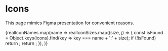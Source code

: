 

<Meta title="Icons/Icons by name" />

# Icons

This page mimics Figma presentation for convenient reasons.

<IconGallery>
	<Grid columns={realIconSizes.length}>
		{realIconNames.map(name =>
			realIconSizes.map((size, j) => {
				const isFound = Object.keys(icons).find(key => key === name + ':' + size);
				if (!isFound) return <HiddenIconItem key={j} />;
				return <IconItem key={j} name={name} size={size} />;
			}),
		)}
	</Grid>
</IconGallery>
